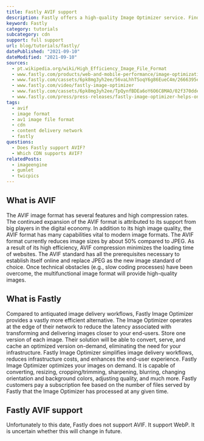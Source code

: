 ```yaml
---
title: Fastly AVIF support
description: Fastly offers a high-quality Image Optimizer service. Find out if you can use AVIF images in Fastly.
keyword: Fastly
category: tutorials
subcategory: cdn
support: full support
url: blog/tutorials/fastly/
datePublished: "2021-09-10"
dateModified: "2021-09-10"
sources:
  - pt.wikipedia.org/wiki/High_Efficiency_Image_File_Format
  - www.fastly.com/products/web-and-mobile-performance/image-optimization#transform-serve-images-faster
  - www.fastly.com/cassets/6pk8mg3yh2ee/56vaLhhTSoqY6g86EueC4m/2666395eb546a4e1e3a60b8e9989a7cf/Fastly_ImageOptimizerFAQ_2021.pdf
  - www.fastly.com/video/fastly-image-optimizer
  - www.fastly.com/cassets/6pk8mg3yh2ee/TpQynfBDEa6oY6O6C8MAO/02f370ddeed362909f97088f9dcc8697/Fastly_Image_Optimizer_Datasheet_-_2020_Q3.pdf
  - www.fastly.com/press/press-releases/fastly-image-optimizer-helps-online-retailers-and-leading-brands-deliver-personalized-customer-experiences-scale
tags:
  - avif
  - image format
  - av1 image file format
  - cdn
  - content delivery network
  - fastly
questions:
  - Does Fastly support AVIF?
  - Which CDN supports AVIF?
relatedPosts:
  - imageengine
  - gumlet
  - twicpics
---
```


## What is AVIF

The AVIF image format has several features and high compression rates. The continued expansion of the AVIF format is attributed to its support from big players in the digital economy. In addition to its high image quality, the AVIF format has many capabilities vital to modern image formats. The AVIF format currently reduces image sizes by about 50% compared to JPEG. As a result of its high efficiency, AVIF compression minimizes the loading time of websites. The AVIF standard has all the prerequisites necessary to establish itself online and replace JPEG as the new image standard of choice. Once technical obstacles (e.g., slow coding processes) have been overcome, the multifunctional image format will provide high-quality images.

## What is Fastly

Compared to antiquated image delivery workflows, Fastly Image Optimizer provides a vastly more efficient alternative. The Image Optimizer operates at the edge of their network to reduce the latency associated with transforming and delivering images closer to your end-users. Store one version of each image. Their solution will be able to convert, serve, and cache an optimized version on-demand, eliminating the need for your infrastructure. Fastly Image Optimizer simplifies image delivery workflows, reduces infrastructure costs, and enhances the end-user experience. Fastly Image Optimizer optimizes your images on demand. It is capable of converting, resizing, cropping/trimming, sharpening, blurring, changing orientation and background colors, adjusting quality, and much more. Fastly customers pay a subscription fee based on the number of files served by Fastly that the Image Optimizer has processed at any given time.

## Fastly AVIF support

Unfortunately to this date, Fastly does not support AVIF. It support WebP. It is uncertain whether this will change in future.
